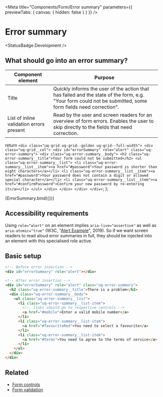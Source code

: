 
<Meta
  title="Components/Form/Error summary"
  parameters={{ previewTabs: { canvas: { hidden: false } } }}
/>

# Error summary

<StatusBadge.Development />

## What should go into an error summary?

| Component element                        | Purpose                                                                                                                                                      |
| ---------------------------------------- | ------------------------------------------------------------------------------------------------------------------------------------------------------------ |
| Title                                    | Quickly informs the user of the action that has failed and the state of the form, e.g. "Your form could not be submitted, some form fields need correction". |
| List of inline validation errors present | Read by the user and screen readers for an overview of form errors. Enables the user to skip directly to the fields that need correction.                    |

  return `
    <div class="uq-grid uq-grid--golden uq-grid--full-width">
      <div class="uq-grid__col">
        <div id="errorSummary" role="alert" class="uq-error-summary">
          <div class="uq-error-summary__body">
            <h2 class="uq-error-summary__title">Your form could not be submitted</h2>
            <ul class="uq-error-summary__list">
              <li class="uq-error-summary__list__item"><a href="#password">Your password is shorter than eight characters</a></li>
              <li class="uq-error-summary__list__item"><a href="#password">Your password does not contain a digit or allowed special character</a></li>
              <li class="uq-error-summary__list__item"><a href="#confirmPassword">Confirm your new password by re-entering it</a></li>
            </ul>
          </div>
        </div>
      </div>
    </div>
  `;
};

<Story name="Error summary">{ErrorSummary.bind({})}</Story>

## Accessibility requirements

Using `role="alert"` on an element implies `aria-live="assertive"` as well as
`aria-atomic="true"` (W3C, "[Alert Example](https://www.w3.org/TR/wai-aria-practices-1.1/examples/alert/alert.html.)",
2019). So if we want screen readers to read aloud error summaries in full, they
should be injected into an element with this specialised role active.

## Basic setup

```html
<!-- Before error insertion -->
<div id="errorSummary" role="alert"></div>

<!-- After error insertion -->
<div id="errorSummary" role="alert" class="uq-error-summary">
  <h2 class="uq-error-summary__title">There is a problem</h2>
  <div class="uq-error-summary__body">
    <ul class="uq-error-summary__list">
      <li class="uq-error-summary__list-item">
        <!-- links should go to respective controls -->
        <a href="#mobile">Enter a valid mobile number</a>
      </li>
      <li class="uq-error-summary__list-item">
        <a href="#favouriteRed">You need to select a favourite</a>
      </li>
      <li class="uq-error-summary__list-item">
        <a href="#terms">You need to agree to the terms of service</a>
      </li>
    </ul>
  </div>
</div>
```

## Related

- [Form controls](/?path=/docs/components-form-controls--input-text)
- [Form validation](/?path=/docs/patterns-form-validation--primary)
